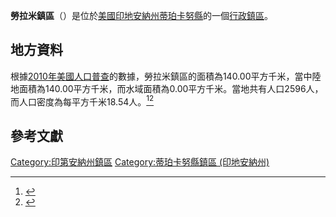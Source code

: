 {{noteTA
|G1=USState
|G2=地名
|G3=Unit
}}
{{Infobox settlement
|official_name            = 勞拉米鎮區
|native_name = Lauramie Township
|settlement_type          = [[行政鎮區|行政鎮區]]
|image_skyline            = 
|imagesize                = 
|image_map                = Map highlighting Lauramie Township, Tippecanoe County, Indiana.svg
|mapsize                  = 250px
|pushpin_map  =USA Indiana
|pushpin_label = 勞拉米鎮區
|pushpin_label_position   = top
|pushpin_map_caption      = 勞拉米鎮區在印地安納州的位置
|subdivision_type         = [[世界政區索引|國家]]
|subdivision_type1        = [[美国州份|州份]]
|subdivision_type2        = [[印地安納州行政区划|縣]]
|subdivision_name         = [[美国|美国]]
|subdivision_name1        = [[印地安納州|印地安納州]]
|subdivision_name2        = [[蒂珀卡努縣_(印地安納州)|蒂珀卡努縣]]
|elevation_ft             = 784
|elevation_m              = 239
|timezone                 = [[北美东部時區|北美东部時區]]
|area_total_km2           = 140.00
|area_land_km2            = 140.00
|area_water_km2           = 0.00
|area_total_sq_mi         = 
|area_land_sq_mi          = 
|area_water_sq_mi         = 
|population_as_of         = [[2010年美國人口普查|2010]]
|population_footnotes     = 
|population_total         = 2596
|population_density_km2   = auto
|population_density_sq_mi = auto
|utc_offset               = -5
|coordinates              = {{coord|40|15|03|N|86|46|59|W|type:city_region:US-AL_source:GNS-enwiki|display=inline,title}}
| coor_pinpoint           = 
| coordinates_footnotes   = 
|timezone_DST             = EDT
|utc_offset_DST           = -4
|postal_code_type         = [[美國郵區編號|郵區編號]]
|postal_code              = 47905, 47909, 47930, 47981, 47983
|area_code                = {{link-en|电话区号765|Area code 765|765}}
|blank_name = [[地名信息系统|GNIS ID]]
|blank_info = 453543
}}
'''勞拉米鎮區'''（{{lang-en|Lauramie Township}}）是位於[[美國|美國]][[印地安納州|印地安納州]][[蒂珀卡努縣_(印地安納州)|蒂珀卡努縣]]的一個[[行政鎮區|行政鎮區]]。

== 地方資料 ==
根據[[2010年美國人口普查|2010年美國人口普查]]的數據，勞拉米鎮區的面積為140.00平方千米，當中陸地面積為140.00平方千米，而水域面積為0.00平方千米。當地共有人口2596人，而人口密度為每平方千米18.54人。<ref name="GR8">{{cite web|url=http://factfinder2.census.gov|publisher=[[美国人口调查局|美国人口调查局]]|accessdate=2011-05-14|title=American FactFinder|archive-date=2013-09-11|archive-url=https://web.archive.org/web/20130911234518/http://factfinder2.census.gov/|dead-url=no}}</ref><ref>{{cite web|url=https://www.citypopulation.de/en/usa/indiana/admin/|title=USA: Indiana (Counties and Townships) - City Population}}</ref>

== 參考文獻 ==
{{reflist}}

{{蒂珀卡努縣 (印地安納州)}}

{{DEFAULTSORT:Lauramie Township}}
[[Category:印第安納州鎮區|Category:印第安納州鎮區]]
[[Category:蒂珀卡努縣鎮區_(印地安納州)|Category:蒂珀卡努縣鎮區 (印地安納州)]]

{{Indiana-geo-stub}}